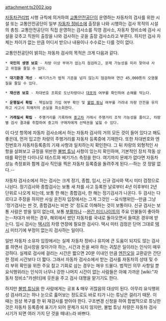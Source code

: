 attachment:ts2002.jpg

[[자동차관리법]] 시행 규칙에 의거하여 [[교통안전공단]]이 운영하는 자동차의 검사를 위한 시설 또는 교통안전공단이 일부 [[자동차 정비소]]에 출장을 나와 시행하는 검사 목적의 시설의 총칭. 교통안전공단이 직접 운영하는 검사소를 직영 검사소, 자동차 정비소에 검사 시설을 갖추고 직원이 출장을 나와 검사하는 곳을 출장 검사소라고 부른다. 하지만 검사 자체는 차이가 없는 만큼 어디서 받으나 내용이나 수수료는 다를 것이 없다.

교통안전공단이 밝히는 자동차 검사의 목적은 크게 다음과 같다.

 * '''국민의 생명 보호''' - 차량 이상 부위가 없는지 점검하고, 문제 가능성을 미리 찾아내 사고 위험을 줄일 수 있다.

 * '''대기환경 개선''' - 배기가스가 법적 기준을 넘지 않는지 점검하여 연간 45,000톤의 오염물질을 줄일 수 있다.

 * '''재산권 보호''' - 차대번호 조회로 도난차량이나 [[대포차]] 여부를 확인하여 손해를 막는다.

 * '''운행질서 확립''' - 책임보험 가입 여부 확인 및 [[불법 튜닝]] 여부를 가려내 차량 안전을 유지하고 사고시 피해자의 손실을 최소화한다.

 * '''거래질서 확립''' - 주행거리를 기록하여 [[중고차]] 거래시 주행거리 조작 가능성을 줄이고, 차량별 검사 결과를 취합하여 중고차 구매자에게 선택권을 넓힐 수 있다.

이 다섯 항목에 자동차 검사소에서 하는 자동차 검사의 거의 모든 것이 들어 있다고 해도 좋은데, 먼저 입고한 차량의 주행거리를 자동차 등록증에 기재한다. 또한 차대번호와 엔진번호가 자동차등록증의 기재 사항과 일치하는지 확인한다. 그 뒤 차량의 외형적인 사항을 살펴보고 규정을 위반한 [[불법 튜닝]] 사항이 있는지 확인하며, 기본적인 장치 작동 상태를 확인한 다이나모 테스트와 배기가스 측정을 한다. 여기까지 문제가 없다면 자동차 성능 측정표와 함께 검사 직인을 찍은 자동차 등록증을 돌려주게 된다.--하는 것 정말 없다.--

자동차 검사소에서 하는 검사는 크게 정기, 종합, 임시, 신규 검사와 택시 미터 검정으로 나뉜다. 정기검사와 종합검사는 보통 새 차를 사고 등록한 날로부터 4년 이후부터 2년 단위로 나오게 되는데, 보통 한 해는 종합검사, 한 해는 정기검사가 나온다. 두 검사는 다르다고 주장을 하지만 사실 운전자 입장에서는 그게 그것인 --요식행위인--만큼 그냥 '정기검사는 싼 것, 종합검사는 비싼 것' 정도로 이해하는 것이 보통이다. 신규 검사는 보통 사람은 받을 일이 없는데, 보통 [[부활차]]나 --[[완간 미드나이트]]의 주요 인물들이 좋아하는--차대가 바뀌는 경우, 해외에서 썼던 자동차를 국내로 돌아오면서 들여온 경우에 받는다. 임시 검사는 [[택시]]의 차령 연장에 필요한 검사다. 택시 미터 검정은 단어 그대로 [[택시]] 미터기에 부정이 없는지 검사하는 일이다. 

일반 자동차 소유자 입장에서는 실제 자동차 정비나 유지에 큰 도움이 되지도 않는 검사를 하면서 검사장을 찾아가야 하는, 시간과 돈을 써야 하는 귀찮은 일이라는 인식이 매우 강하다. 실제로 검사에 걸리는 시간은 짧으면 20분 이내인 만큼 [[엔진오일]] 교환같은 간단한 정비 시간보다 더 짧다. 그래서 자동차 검사소에서 받는 검사를 자동차의 상태 및 수리 부위 확인을 위한 주요 참고 기회로 삼는 경우는 매우 드물다. 법적인 의무 사항일 뿐 요식행위라는 인식이 너무나 강한 나머지 시간이 없는 사람들은 아예 가까운 [wiki:"자동차 정비소"카센터]에 웃돈을 주고 검사 대행을 맡기기도 한다. 

하지만 [[불법 튜닝]]을 한 사람에게는 공포 & 매우 귀찮음의 대상이 된다. 아무리 요식행위성 검사라고는 하나 눈으로 훓어보는 정도로도 바로 티가 나는 튜닝은 걸리기 때문. 이 때는 원상 복구를 한 뒤 재검사를 받아야 한다. 구조변경 신청을 하여 합법적으로 튜닝한 것은 자동차 등록증에 표기가 되어 문제가 되지 않지만, 불법 튜닝 차량은 자동차 검사 시기가 되면 여러 가지 단 것을 떼내느라 바쁘다.
